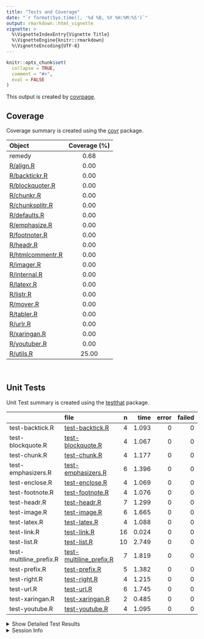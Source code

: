 ```yaml
---
title: "Tests and Coverage"
date: "`r format(Sys.time(), '%d %B, %Y %H:%M:%S')`"
output: rmarkdown::html_vignette
vignette: >
  %\VignetteIndexEntry{Vignette Title}
  %\VignetteEngine{knitr::rmarkdown}
  %\VignetteEncoding{UTF-8}
---
```

  
```r
knitr::opts_chunk$set(
  collapse = TRUE,
  comment = "#>",
  eval = FALSE
)
```

<!--- Placeholder for tests/README.md Do Not Edit--->
This output is created by
[covrpage](https://github.com/yonicd/covrpage).

## Coverage

Coverage summary is created using the
[covr](https://github.com/r-lib/covr) package.

| Object                                  | Coverage (%) |
| :-------------------------------------- | :----------: |
| remedy                                  |     0.68     |
| [R/align.R](../R/align.R)               |     0.00     |
| [R/backtickr.R](../R/backtickr.R)       |     0.00     |
| [R/blockquoter.R](../R/blockquoter.R)   |     0.00     |
| [R/chunkr.R](../R/chunkr.R)             |     0.00     |
| [R/chunksplitr.R](../R/chunksplitr.R)   |     0.00     |
| [R/defaults.R](../R/defaults.R)         |     0.00     |
| [R/emphasize.R](../R/emphasize.R)       |     0.00     |
| [R/footnoter.R](../R/footnoter.R)       |     0.00     |
| [R/headr.R](../R/headr.R)               |     0.00     |
| [R/htmlcommentr.R](../R/htmlcommentr.R) |     0.00     |
| [R/imager.R](../R/imager.R)             |     0.00     |
| [R/internal.R](../R/internal.R)         |     0.00     |
| [R/latexr.R](../R/latexr.R)             |     0.00     |
| [R/listr.R](../R/listr.R)               |     0.00     |
| [R/mover.R](../R/mover.R)               |     0.00     |
| [R/tabler.R](../R/tabler.R)             |     0.00     |
| [R/urlr.R](../R/urlr.R)                 |     0.00     |
| [R/xaringan.R](../R/xaringan.R)         |     0.00     |
| [R/youtuber.R](../R/youtuber.R)         |     0.00     |
| [R/utils.R](../R/utils.R)               |    25.00     |

<br>

## Unit Tests

Unit Test summary is created using the
[testthat](https://github.com/r-lib/testthat)
package.

|                          | file                                                         |  n |  time | error | failed | skipped | warning |
| ------------------------ | :----------------------------------------------------------- | -: | ----: | ----: | -----: | ------: | ------: |
| test-backtick.R          | [test-backtick.R](testthat/test-backtick.R)                  |  4 | 1.093 |     0 |      0 |       0 |       0 |
| test-blockquote.R        | [test-blockquote.R](testthat/test-blockquote.R)              |  4 | 1.067 |     0 |      0 |       0 |       0 |
| test-chunk.R             | [test-chunk.R](testthat/test-chunk.R)                        |  4 | 1.177 |     0 |      0 |       0 |       0 |
| test-emphasizers.R       | [test-emphasizers.R](testthat/test-emphasizers.R)            |  6 | 1.396 |     0 |      0 |       0 |       0 |
| test-enclose.R           | [test-enclose.R](testthat/test-enclose.R)                    |  4 | 1.069 |     0 |      0 |       0 |       0 |
| test-footnote.R          | [test-footnote.R](testthat/test-footnote.R)                  |  4 | 1.076 |     0 |      0 |       0 |       0 |
| test-headr.R             | [test-headr.R](testthat/test-headr.R)                        |  7 | 1.299 |     0 |      0 |       0 |       0 |
| test-image.R             | [test-image.R](testthat/test-image.R)                        |  6 | 1.665 |     0 |      0 |       0 |       0 |
| test-latex.R             | [test-latex.R](testthat/test-latex.R)                        |  4 | 1.088 |     0 |      0 |       0 |       0 |
| test-link.R              | [test-link.R](testthat/test-link.R)                          | 16 | 0.024 |     0 |      0 |       0 |       0 |
| test-list.R              | [test-list.R](testthat/test-list.R)                          | 10 | 2.749 |     0 |      0 |       0 |       0 |
| test-multiline\_prefix.R | [test-multiline\_prefix.R](testthat/test-multiline_prefix.R) |  7 | 1.819 |     0 |      0 |       0 |       0 |
| test-prefix.R            | [test-prefix.R](testthat/test-prefix.R)                      |  5 | 1.382 |     0 |      0 |       0 |       0 |
| test-right.R             | [test-right.R](testthat/test-right.R)                        |  4 | 1.215 |     0 |      0 |       0 |       0 |
| test-url.R               | [test-url.R](testthat/test-url.R)                            |  6 | 1.745 |     0 |      0 |       0 |       0 |
| test-xaringan.R          | [test-xaringan.R](testthat/test-xaringan.R)                  |  2 | 0.485 |     0 |      0 |       0 |       0 |
| test-youtube.R           | [test-youtube.R](testthat/test-youtube.R)                    |  4 | 1.095 |     0 |      0 |       0 |       0 |

<details closed>

<summary> Show Detailed Test Results
</summary>

| file                                                              | context                         | test                                                       | status | n |  time |
| :---------------------------------------------------------------- | :------------------------------ | :--------------------------------------------------------- | :----- | -: | ----: |
| [test-backtick.R](testthat/test-backtick.R#L15)                   | backticks                       | backticks: empty                                           | PASS   | 1 | 0.174 |
| [test-backtick.R](testthat/test-backtick.R#L28)                   | backticks                       | backticks: highlighted                                     | PASS   | 1 | 0.304 |
| [test-backtick.R](testthat/test-backtick.R#L41)                   | backticks                       | backticks: multiline                                       | PASS   | 1 | 0.302 |
| [test-backtick.R](testthat/test-backtick.R#L54)                   | backticks                       | backticks: multiselect                                     | PASS   | 1 | 0.313 |
| [test-blockquote.R](testthat/test-blockquote.R#L13)               | blockquoter                     | blockquoter: empty                                         | PASS   | 1 | 0.169 |
| [test-blockquote.R](testthat/test-blockquote.R#L25)               | blockquoter                     | blockquoter: highlighted                                   | PASS   | 1 | 0.297 |
| [test-blockquote.R](testthat/test-blockquote.R#L37)               | blockquoter                     | blockquoter: multiline                                     | PASS   | 1 | 0.300 |
| [test-blockquote.R](testthat/test-blockquote.R#L49)               | blockquoter                     | blockquoter: multiparagraph                                | PASS   | 1 | 0.301 |
| [test-chunk.R](testthat/test-chunk.R#L27_L29)                     | chunks                          | splitting: splitting one chunk into two                    | PASS   | 1 | 0.299 |
| [test-chunk.R](testthat/test-chunk.R#L49_L51)                     | chunks                          | params: splitting one chunk into two carrying chunk params | PASS   | 1 | 0.298 |
| [test-chunk.R](testthat/test-chunk.R#L69_L71)                     | chunks                          | creating: full document                                    | PASS   | 1 | 0.280 |
| [test-chunk.R](testthat/test-chunk.R#L89_L91)                     | chunks                          | wrapping: full document                                    | PASS   | 1 | 0.300 |
| [test-emphasizers.R](testthat/test-emphasizers.R#L15)             | emphasizers                     | italics: empty                                             | PASS   | 1 | 0.165 |
| [test-emphasizers.R](testthat/test-emphasizers.R#L28)             | emphasizers                     | italics: highlighted                                       | PASS   | 1 | 0.297 |
| [test-emphasizers.R](testthat/test-emphasizers.R#L45)             | emphasizers                     | bold: empty                                                | PASS   | 1 | 0.167 |
| [test-emphasizers.R](testthat/test-emphasizers.R#L58)             | emphasizers                     | bold: highlighted                                          | PASS   | 1 | 0.303 |
| [test-emphasizers.R](testthat/test-emphasizers.R#L75)             | emphasizers                     | strike: empty                                              | PASS   | 1 | 0.167 |
| [test-emphasizers.R](testthat/test-emphasizers.R#L88)             | emphasizers                     | strike: highlighted                                        | PASS   | 1 | 0.297 |
| [test-enclose.R](testthat/test-enclose.R#L21)                     | enclose                         | enclose: empty                                             | PASS   | 1 | 0.166 |
| [test-enclose.R](testthat/test-enclose.R#L38)                     | enclose                         | enclose: highlighted                                       | PASS   | 1 | 0.305 |
| [test-enclose.R](testthat/test-enclose.R#L54)                     | enclose                         | enclose: multiple lines                                    | PASS   | 1 | 0.295 |
| [test-enclose.R](testthat/test-enclose.R#L68)                     | enclose                         | enclose: multiple selections                               | PASS   | 1 | 0.303 |
| [test-footnote.R](testthat/test-footnote.R#L15)                   | footnotes                       | footnotes: empty                                           | PASS   | 1 | 0.168 |
| [test-footnote.R](testthat/test-footnote.R#L28)                   | footnotes                       | footnotes: highlighted                                     | PASS   | 1 | 0.294 |
| [test-footnote.R](testthat/test-footnote.R#L41)                   | footnotes                       | footnotes: multiline                                       | PASS   | 1 | 0.299 |
| [test-footnote.R](testthat/test-footnote.R#L54)                   | footnotes                       | footnotes: multiselect                                     | PASS   | 1 | 0.315 |
| [test-headr.R](testthat/test-headr.R#L10)                         | headr                           | add headers to source editor: \#                           | PASS   | 1 | 0.168 |
| [test-headr.R](testthat/test-headr.R#L17)                         | headr                           | add headers to source editor: \#\#                         | PASS   | 1 | 0.177 |
| [test-headr.R](testthat/test-headr.R#L24)                         | headr                           | add headers to source editor: \#\#\#                       | PASS   | 1 | 0.165 |
| [test-headr.R](testthat/test-headr.R#L31)                         | headr                           | add headers to source editor: \#\#\#\#                     | PASS   | 1 | 0.159 |
| [test-headr.R](testthat/test-headr.R#L38)                         | headr                           | add headers to source editor: \#\#\#\#\#                   | PASS   | 1 | 0.167 |
| [test-headr.R](testthat/test-headr.R#L45)                         | headr                           | add headers to source editor: \#\#\#\#\#\#                 | PASS   | 1 | 0.164 |
| [test-headr.R](testthat/test-headr.R#L53)                         | headr                           | add headers to source editor: append                       | PASS   | 1 | 0.299 |
| [test-image.R](testthat/test-image.R#L15)                         | images                          | images: empty                                              | PASS   | 1 | 0.169 |
| [test-image.R](testthat/test-image.R#L28)                         | images                          | images: no description bad link                            | PASS   | 1 | 0.299 |
| [test-image.R](testthat/test-image.R#L41)                         | images                          | images: description bad link                               | PASS   | 1 | 0.301 |
| [test-image.R](testthat/test-image.R#L54)                         | images                          | images: no description good link                           | PASS   | 1 | 0.299 |
| [test-image.R](testthat/test-image.R#L67)                         | images                          | images: single word description good link                  | PASS   | 1 | 0.300 |
| [test-image.R](testthat/test-image.R#L80)                         | images                          | images: multiple word description good link                | PASS   | 1 | 0.297 |
| [test-latex.R](testthat/test-latex.R#L15)                         | latex                           | latex: empty                                               | PASS   | 1 | 0.168 |
| [test-latex.R](testthat/test-latex.R#L28)                         | latex                           | latex: highlighted                                         | PASS   | 1 | 0.301 |
| [test-latex.R](testthat/test-latex.R#L41)                         | latex                           | latex: multiline                                           | PASS   | 1 | 0.299 |
| [test-latex.R](testthat/test-latex.R#L54)                         | latex                           | latex: multiselect                                         | PASS   | 1 | 0.320 |
| [test-link.R](testthat/test-link.R#L5)                            | url and relative link detection | urls are detected: www                                     | PASS   | 1 | 0.002 |
| [test-link.R](testthat/test-link.R#L8)                            | url and relative link detection | urls are detected: http                                    | PASS   | 1 | 0.001 |
| [test-link.R](testthat/test-link.R#L11)                           | url and relative link detection | urls are detected: https                                   | PASS   | 1 | 0.002 |
| [test-link.R](testthat/test-link.R#L17)                           | url and relative link detection | (potential) relative links are detected: md                | PASS   | 1 | 0.001 |
| [test-link.R](testthat/test-link.R#L20)                           | url and relative link detection | (potential) relative links are detected: Rmd               | PASS   | 1 | 0.001 |
| [test-link.R](testthat/test-link.R#L23)                           | url and relative link detection | (potential) relative links are detected: subdir file       | PASS   | 1 | 0.001 |
| [test-link.R](testthat/test-link.R#L26)                           | url and relative link detection | (potential) relative links are detected: subdir folder     | PASS   | 1 | 0.001 |
| [test-link.R](testthat/test-link.R#L32)                           | url and relative link detection | image links are detected: png                              | PASS   | 1 | 0.001 |
| [test-link.R](testthat/test-link.R#L35)                           | url and relative link detection | image links are detected: jpg                              | PASS   | 1 | 0.007 |
| [test-link.R](testthat/test-link.R#L38)                           | url and relative link detection | image links are detected: jpeg                             | PASS   | 1 | 0.001 |
| [test-link.R](testthat/test-link.R#L41)                           | url and relative link detection | image links are detected: gif                              | PASS   | 1 | 0.001 |
| [test-link.R](testthat/test-link.R#L47)                           | url and relative link detection | invalid urls/links are not detected: http/s                | PASS   | 2 | 0.002 |
| [test-link.R](testthat/test-link.R#L51)                           | url and relative link detection | invalid urls/links are not detected: www                   | PASS   | 2 | 0.002 |
| [test-link.R](testthat/test-link.R#L55)                           | url and relative link detection | invalid urls/links are not detected: no .com               | PASS   | 1 | 0.001 |
| [test-list.R](testthat/test-list.R#L13)                           | lists                           | unordered lists: empty                                     | PASS   | 1 | 0.127 |
| [test-list.R](testthat/test-list.R#L25)                           | lists                           | unordered lists: highlighted                               | PASS   | 1 | 0.312 |
| [test-list.R](testthat/test-list.R#L37)                           | lists                           | unordered lists: multiple lines                            | PASS   | 1 | 0.304 |
| [test-list.R](testthat/test-list.R#L49)                           | lists                           | unordered lists: multiple paragraphs                       | PASS   | 1 | 0.310 |
| [test-list.R](testthat/test-list.R#L61)                           | lists                           | unordered lists: nested list                               | PASS   | 1 | 0.319 |
| [test-list.R](testthat/test-list.R#L75)                           | lists                           | ordered lists: empty                                       | PASS   | 1 | 0.130 |
| [test-list.R](testthat/test-list.R#L87)                           | lists                           | ordered lists: highlighted                                 | PASS   | 1 | 0.312 |
| [test-list.R](testthat/test-list.R#L99)                           | lists                           | ordered lists: multiple lines                              | PASS   | 1 | 0.320 |
| [test-list.R](testthat/test-list.R#L111)                          | lists                           | ordered lists: multiple paragraphs                         | PASS   | 1 | 0.315 |
| [test-list.R](testthat/test-list.R#L123)                          | lists                           | ordered lists: nested list                                 | PASS   | 1 | 0.300 |
| [test-multiline\_prefix.R](testthat/test-multiline_prefix.R#L20)  | multiline prefix                | prefix: empty                                              | PASS   | 1 | 0.127 |
| [test-multiline\_prefix.R](testthat/test-multiline_prefix.R#L32)  | multiline prefix                | prefix: empty as\_is                                       | PASS   | 1 | 0.171 |
| [test-multiline\_prefix.R](testthat/test-multiline_prefix.R#L48)  | multiline prefix                | prefix: highlighted                                        | PASS   | 1 | 0.302 |
| [test-multiline\_prefix.R](testthat/test-multiline_prefix.R#L64)  | multiline prefix                | prefix: multiple lines                                     | PASS   | 1 | 0.315 |
| [test-multiline\_prefix.R](testthat/test-multiline_prefix.R#L80)  | multiline prefix                | prefix: multiple paragraphs                                | PASS   | 1 | 0.310 |
| [test-multiline\_prefix.R](testthat/test-multiline_prefix.R#L94)  | multiline prefix                | prefix: multiple paragraphs as\_is                         | PASS   | 1 | 0.295 |
| [test-multiline\_prefix.R](testthat/test-multiline_prefix.R#L110) | multiline prefix                | prefix: nested list                                        | PASS   | 1 | 0.299 |
| [test-prefix.R](testthat/test-prefix.R#L20)                       | prefix                          | prefix: empty                                              | PASS   | 1 | 0.168 |
| [test-prefix.R](testthat/test-prefix.R#L36)                       | prefix                          | prefix: line                                               | PASS   | 1 | 0.294 |
| [test-prefix.R](testthat/test-prefix.R#L50)                       | prefix                          | prefix: highlighted                                        | PASS   | 1 | 0.300 |
| [test-prefix.R](testthat/test-prefix.R#L66)                       | prefix                          | prefix: multiple lines                                     | PASS   | 1 | 0.300 |
| [test-prefix.R](testthat/test-prefix.R#L80)                       | prefix                          | prefix: multiple selections                                | PASS   | 1 | 0.320 |
| [test-right.R](testthat/test-right.R#L15)                         | copy text to the right          | rightr: one word                                           | PASS   | 1 | 0.278 |
| [test-right.R](testthat/test-right.R#L28)                         | copy text to the right          | rightr: one word                                           | PASS   | 1 | 0.302 |
| [test-right.R](testthat/test-right.R#L41)                         | copy text to the right          | rightr: multiple words                                     | PASS   | 1 | 0.320 |
| [test-right.R](testthat/test-right.R#L59)                         | copy text to the right          | rightr: highlighting                                       | PASS   | 1 | 0.315 |
| [test-url.R](testthat/test-url.R#L15)                             | urls                            | urls: empty                                                | PASS   | 1 | 0.168 |
| [test-url.R](testthat/test-url.R#L28)                             | urls                            | urls: no description bad link                              | PASS   | 1 | 0.310 |
| [test-url.R](testthat/test-url.R#L41)                             | urls                            | urls: description bad link                                 | PASS   | 1 | 0.301 |
| [test-url.R](testthat/test-url.R#L54)                             | urls                            | urls: no description good link                             | PASS   | 1 | 0.359 |
| [test-url.R](testthat/test-url.R#L67)                             | urls                            | urls: single word description good link                    | PASS   | 1 | 0.305 |
| [test-url.R](testthat/test-url.R#L80)                             | urls                            | urls: multiple word description good link                  | PASS   | 1 | 0.302 |
| [test-xaringan.R](testthat/test-xaringan.R#L22_L24)               | xaringan                        | urls: empty                                                | PASS   | 1 | 0.168 |
| [test-xaringan.R](testthat/test-xaringan.R#L36_L37)               | xaringan                        | urls: highlighted                                          | PASS   | 1 | 0.317 |
| [test-youtube.R](testthat/test-youtube.R#L15_L17)                 | youtube                         | images: empty html                                         | PASS   | 1 | 0.168 |
| [test-youtube.R](testthat/test-youtube.R#L30_L31)                 | youtube                         | images: html                                               | PASS   | 1 | 0.309 |
| [test-youtube.R](testthat/test-youtube.R#L45_L46)                 | youtube                         | images: html width/height                                  | PASS   | 1 | 0.311 |
| [test-youtube.R](testthat/test-youtube.R#L62_L63)                 | youtube                         | images: html width/height                                  | PASS   | 1 | 0.307 |

</details>

<details>

<summary> Session Info </summary>

| Field    | Value                               |
| :------- | :---------------------------------- |
| Version  | R version 3.5.0 (2018-04-23)        |
| Platform | x86\_64-apple-darwin15.6.0 (64-bit) |
| Running  | macOS High Sierra 10.13.5           |
| Language | en\_US                              |
| Timezone | America/New\_York                   |

| Package  | Version |
| :------- | :------ |
| testthat | 2.0.0   |
| covr     | 3.1.0   |
| covrpage | 0.0.5   |

</details>

<!--- Final Status : pass --->
